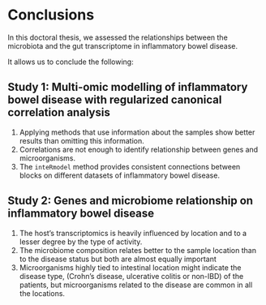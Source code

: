 # Conclusions

\ChapFrame

In this doctoral thesis, we assessed the relationships between the microbiota and the gut transcriptome in inflammatory bowel disease.

It allows us to conclude the following:

## Study 1: Multi-omic modelling of inflammatory bowel disease with regularized canonical correlation analysis

1.  Applying methods that use information about the samples show better results than omitting this information.
2.  Correlations are not enough to identify relationship between genes and microorganisms.
3.  The `inteRmodel` method provides consistent connections between blocks on different datasets of inflammatory bowel disease.

## Study 2: Genes and microbiome relationship on inflammatory bowel disease

1.  The host's transcriptomics is heavily influenced by location and to a lesser degree by the type of activity.
2.  The microbiome composition relates better to the sample location than to the disease status but both are almost equally important
3.  Microorganisms highly tied to intestinal location might indicate the disease type, (Crohn's disease, ulcerative colitis or non-IBD) of the patients, but microorganisms related to the disease are common in all the locations.
